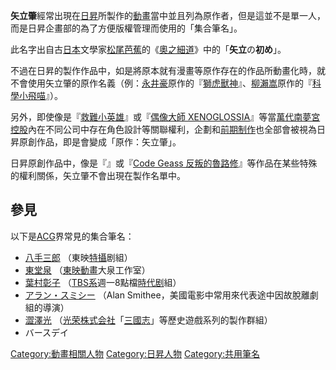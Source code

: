 {{japanese|japanese= 矢立 肇|kana= やたて はじめ|romaji= Yatate Hajime}}

'''矢立肇'''經常出現在[[日昇|日昇]]所製作的[[動畫|動畫]]當中並且列為原作者，但是這並不是單一人，而是日昇企畫部的為了方便版權管理而使用的「集合筆名」。

此名字出自古[[日本|日本]]文學家[[松尾芭蕉|松尾芭蕉]]的《[[奧之細道|奧之細道]]》中的「'''矢立'''の'''初め'''」。

不過在日昇的製作作品中，如是將原本就有漫畫等原作存在的作品所動畫化時，就不會使用矢立肇的原作名義（例：[[永井豪|永井豪]]原作的『[[獅虎獸神|獅虎獸神]]』、[[柳瀨嵩|柳瀨嵩]]原作的『[[蒙面貓俠|科學小飛喵]]』）。

另外，即使像是『[[機甲露寶|救難小英雄]]』或『[[偶像大師_XENOGLOSSIA|偶像大師 XENOGLOSSIA]]』等當[[萬代南夢宮控股|萬代南夢宮控股]]內在不同公司中存在角色設計等關聯權利，企劃和[[前期制作|前期制作]]也全部會被視為日昇原創作品，即是會變成「原作：矢立肇」。

日昇原創作品中，像是『{{link-ja|DT戰士|DTエイトロン}}』或『[[Code_Geass_反叛的魯路修|Code Geass 反叛的魯路修]]』等作品在某些特殊的權利關係，矢立肇不會出現在製作名單中。

==參見==
以下是[[ACG|ACG]]界常見的集合筆名：
* [[八手三郎|八手三郎]] （東映[[特攝|特攝]]剧組）
* [[東堂泉|東堂泉]] （[[東映動畫|東映動畫]]大泉工作室）
* [[葉村彰子|葉村彰子]] （[[TBS系|TBS系]]週一8點檔[[時代剧|時代剧]]組）
* [[アラン・スミシー|アラン・スミシー]] （Alan Smithee，美國電影中常用來代表途中因故脫離劇組的導演）
* [[澀澤光|澀澤光]] （[[光荣特库摩|光荣株式会社]]「[[三國志_(遊戲)|三國志]]」等歷史遊戲系列的製作群組）
* バースデイ

{{DEFAULTSORT:Yatate, Hajime}}
[[Category:動畫相關人物|Category:動畫相關人物]]
[[Category:日昇人物|Category:日昇人物]]
[[Category:共用筆名|Category:共用筆名]]